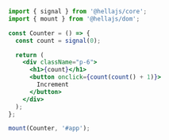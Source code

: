 ```jsx
import { signal } from '@hellajs/core';
import { mount } from '@hellajs/dom';

const Counter = () => {
  const count = signal(0);

  return (
    <div className="p-6">
      <h1>{count}</h1>
      <button onclick={count(count() + 1)}>
        Increment
      </button>
    </div>
  );
};

mount(Counter, '#app');
```